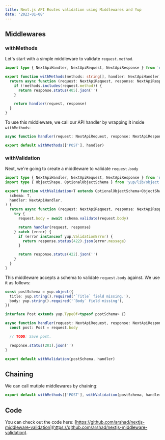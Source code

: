 ```yaml
---
title: Next.js API Routes validation using Middlewares and Yup
date: '2023-01-08'
---
```


## Middlewares

### withMethods

Let's start with a simple middleware to validate `request.method`.

```ts
import type { NextApiHandler, NextApiRequest, NextApiResponse } from 'next'

export function withMethods(methods: string[], handler: NextApiHandler) {
  return async function (request: NextApiRequest, response: NextApiResponse) {
    if (!methods.includes(request.method)) {
      return response.status(405).json('')
    }

    return handler(request, response)
  }
}
```

To use this middleware, we call our API handler by wrapping it inside `withMethods`:

```ts
async function handler(request: NextApiRequest, response: NextApiResponse) {}

export default withMethods(['POST'], handler)
```

### withValidation

Next, we're going to create a middleware to validate `request.body`

```ts
import type { NextApiHandler, NextApiRequest, NextApiResponse } from 'next'
import type { ObjectShape, OptionalObjectSchema } from 'yup/lib/object'

export function withValidation<T extends OptionalObjectSchema<ObjectShape>>(
  schema: T,
  handler: NextApiHandler,
) {
  return async function (request: NextApiRequest, response: NextApiResponse) {
    try {
      request.body = await schema.validate(request.body)

      return handler(request, response)
    } catch (error) {
      if (error instanceof yup.ValidationError) {
        return response.status(422).json(error.message)
      }

      return response.status(422).json('')
    }
  }
}
```

This middleware accepts a schema to validate `request.body` against. We use it as follows:

```ts
const postSchema = yup.object({
  title: yup.string().required('`Title` field missing.'),
  body: yup.string().required('`Body` field missing'),
})

interface Post extends yup.TypeOf<typeof postSchema> {}

async function handler(request: NextApiRequest, response: NextApiResponse) {
  const post: Post = request.body

  // TODO: Save post.

  response.status(201).json('')
}

export default withValidation(postSchema, handler)
```

## Chaining

We can call mutiple middlewares by chaining:

```ts title="pages/api/posts"
export default withMethods(['POST'], withValidation(postSchema, handler))
```

## Code

You can check out the code here: [https://github.com/arshad/nextjs-middleware-validation](https://github.com/arshad/nextjs-middleware-validation).
